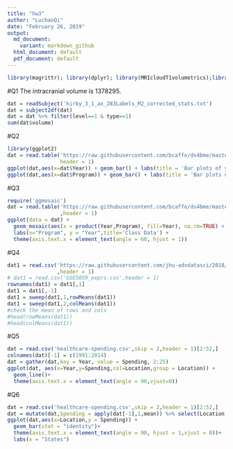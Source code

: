 ```yaml
---
title: "hw3"
author: "LuchaoQi"
date: "February 26, 2019"
output:
  md_document: 
    variant: markdown_github
  html_document: default
  pdf_document: default
---
```


```r
library(magrittr); library(dplyr); library(MRIcloudT1volumetrics);library('tidyr')
```

#Q1
The intracranial volume is 1378295.  

```r
dat = readSubject('kirby_3_1_ax_283Labels_M2_corrected_stats.txt')
dat = subject2df(dat)
dat = dat %>% filter(level==1 & type==1)
sum(dat$volume)
```


#Q2
```r
library(ggplot2)
dat = read.table('https://raw.githubusercontent.com/bcaffo/ds4bme/master/data/classInterests.txt',
                 header = 1)
ggplot(dat,aes(x=dat$Year)) + geom_bar() + labs(title = 'Bar plots of year', x = 'Year')
ggplot(dat,aes(x=dat$Program)) + geom_bar() + labs(title = 'Bar plots of program',x = 'Program')
```


#Q3
```r
require('ggmosaic')
dat = read.table('https://raw.githubusercontent.com/bcaffo/ds4bme/master/data/classInterests.txt'
                 ,header = 1)
ggplot(data = dat) +
  geom_mosaic(aes(x = product(Year,Program), fill=Year), na.rm=TRUE) +
  labs(x="Program", y = "Year",title='Class Data') +
  theme(axis.text.x = element_text(angle = 60, hjust = 1))
```



#Q4
```r
dat1 = read.csv('https://raw.githubusercontent.com/jhu-advdatasci/2018/master/data/GSE5859_exprs.csv'
                ,header = 1)
# dat1 = read.csv('GSE5859_exprs.csv',header = 1)
rownames(dat1) = dat1[,1]
dat1 = dat1[,-1]
dat1 = sweep(dat1,1,rowMeans(dat1))
dat1 = sweep(dat1,2,colMeans(dat1))
#check the mean of rows and cols
#head(rowMeans(dat1))
#head(colMeans(dat1))
```



#Q5
```r
dat = read.csv('healthcare-spending.csv',skip = 2,header = 1)[2:52,]
colnames(dat)[-1] = c(1991:2014)
dat = gather(dat,key = Year, value = Spending, 2:25) 
ggplot(dat, aes(x=Year,y=Spending,col=Location,group = Location)) + 
  geom_line()+
  theme(axis.text.x = element_text(angle = 90,vjust=0))
```




#Q6
```r
dat = read.csv('healthcare-spending.csv',skip = 2,header = 1)[2:52,]
dat = mutate(dat,Spending = apply(dat[-1],1,mean)) %>% select(Location,Spending)
ggplot(dat,aes(x=Location,y = Spending)) + 
  geom_bar(stat = "identity")+
  theme(axis.text.x = element_text(angle = 90, hjust = 1,vjust = 0))+
  labs(x = "States")
```


